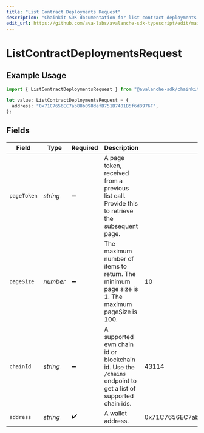 ```yaml
---
title: "List Contract Deployments Request"
description: "Chainkit SDK documentation for list contract deployments request"
edit_url: https://github.com/ava-labs/avalanche-sdk-typescript/edit/main/chainkit/docs/models/operations/listcontractdeploymentsrequest.md
---
```


# ListContractDeploymentsRequest

## Example Usage

```typescript
import { ListContractDeploymentsRequest } from "@avalanche-sdk/chainkit/models/operations";

let value: ListContractDeploymentsRequest = {
  address: "0x71C7656EC7ab88b098defB751B7401B5f6d8976F",
};
```

## Fields

| Field                                                                                                       | Type                                                                                                        | Required                                                                                                    | Description                                                                                                 | Example                                                                                                     |
| ----------------------------------------------------------------------------------------------------------- | ----------------------------------------------------------------------------------------------------------- | ----------------------------------------------------------------------------------------------------------- | ----------------------------------------------------------------------------------------------------------- | ----------------------------------------------------------------------------------------------------------- |
| `pageToken`                                                                                                 | *string*                                                                                                    | :heavy_minus_sign:                                                                                          | A page token, received from a previous list call. Provide this to retrieve the subsequent page.             |                                                                                                             |
| `pageSize`                                                                                                  | *number*                                                                                                    | :heavy_minus_sign:                                                                                          | The maximum number of items to return. The minimum page size is 1. The maximum pageSize is 100.             | 10                                                                                                          |
| `chainId`                                                                                                   | *string*                                                                                                    | :heavy_minus_sign:                                                                                          | A supported evm chain id or blockchain id. Use the `/chains` endpoint to get a list of supported chain ids. | 43114                                                                                                       |
| `address`                                                                                                   | *string*                                                                                                    | :heavy_check_mark:                                                                                          | A wallet address.                                                                                           | 0x71C7656EC7ab88b098defB751B7401B5f6d8976F                                                                  |